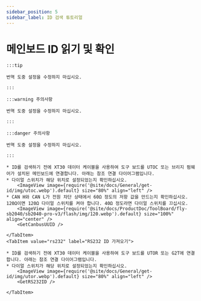 ```yaml
---
sidebar_position: 5
sidebar_label: ID 검색 튜토리얼
---
```





# 메인보드 ID 읽기 및 확인

    :::tip

    번역 도중 설정을 수정하지 마십시오.

    :::

    :::warning 주의사항

    번역 도중 설정을 수정하지 마십시오.

    :::

    :::danger 주의사항

    번역 도중 설정을 수정하지 마십시오.

    :::

<Tabs>
    <TabItem value="can" label="CANBus UUID 가져오기">

    * ID를 검색하기 전에 XT30 데이터 케이블을 사용하여 도구 보드를 UTOC 또는 브리지 펌웨어가 설치된 메인보드에 연결합니다. 아래는 참조 연결 다이어그램입니다.
    * 다이얼 스위치가 해당 위치로 설정되었는지 확인하십시오.
        <ImageView image={require('@site/docs/General/get-id/img/utoc.webp').default} size="80%" align="left" />
    * CAN H와 CAN L가 전원 차단 상태에서 60Ω 정도의 저항 값을 만드는지 확인하십시오. 120Ω이면 120Ω 다이얼 스위치를 켜야 합니다. 40Ω 정도라면 다이얼 스위치를 끄십시오.
        <ImageView image={require('@site/docs/ProductDoc/ToolBoard/fly-sb2040/sb2040-pro-v3/flash/img/120.webp').default} size="100%" align="center" />
        <GetCanbusUUID />

    </TabItem>
    <TabItem value="rs232" label="RS232 ID 가져오기">

    * ID를 검색하기 전에 XT30 데이터 케이블을 사용하여 도구 보드를 UTOR 또는 G2T에 연결합니다. 아래는 참조 연결 다이어그램입니다.
    * 다이얼 스위치가 해당 위치로 설정되었는지 확인하십시오.
        <ImageView image={require('@site/docs/General/get-id/img/utor.webp').default} size="80%" align="left" />              
        <GetRS232ID />

    </TabItem>
</Tabs>
